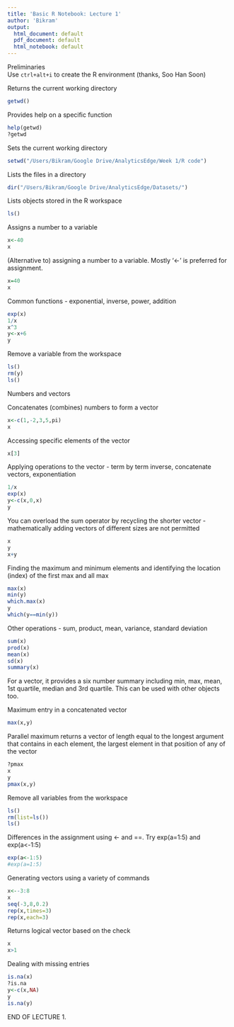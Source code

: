 ```yaml
---
title: 'Basic R Notebook: Lecture 1'
author: 'Bikram'
output:
  html_document: default
  pdf_document: default
  html_notebook: default
---
```


Preliminaries  
Use `ctrl+alt+i` to create the R environment (thanks, Soo Han Soon)


Returns the current working directory
```r
getwd()
```

Provides help on a specific function
```r
help(getwd)
?getwd
```

Sets the current working directory
```r
setwd("/Users/Bikram/Google Drive/AnalyticsEdge/Week 1/R code")
```


Lists the files in a directory

```r
dir("/Users/Bikram/Google Drive/AnalyticsEdge/Datasets/")
```

Lists objects stored in the R workspace
```r
ls()
```


Assigns a number to a variable

```r
x<-40
x
```

(Alternative to) assigning a number to a variable. Mostly '<-' is preferred for assignment.
```r
x=40
x
```

Common functions - exponential, inverse, power, addition
```r
exp(x)
1/x
x^3
y<-x+6
y
```

Remove a variable from the workspace

```r
ls()
rm(y)
ls()
```
Numbers and vectors

Concatenates (combines) numbers to form a vector

```r
x<-c(1,-2,3,5,pi)
x
```
Accessing specific elements of the vector

```r
x[3]
```
Applying operations to the vector - term by term inverse, concatenate vectors, exponentiation

```r
1/x
exp(x)
y<-c(x,0,x)
y
```
You can overload the sum operator by recycling the shorter vector - mathematically adding vectors of different sizes are not permitted 

```r
x
y
x+y
```
Finding the maximum and minimum elements and identifying the location (index) of the first max and all max

```r
max(x)
min(y)
which.max(x)
y
which(y==min(y))
```
Other operations - sum, product, mean, variance, standard deviation
```r
sum(x)
prod(x)
mean(x)
sd(x)
summary(x)
```

For a vector, it provides a six number summary including min, max, mean, 1st quartile, median and 3rd quartile. This can be used with other objects too.


Maximum entry in a concatenated vector

```r
max(x,y)
```
Parallel maximum returns a vector of length equal to the longest argument that contains in each element, the largest element in that position of any of the vector
```r
?pmax
x
y
pmax(x,y)
```

Remove all variables from the workspace
```r
ls()
rm(list=ls())
ls()

```


Differences in the assignment using <- and ==. Try exp(a=1:5) and exp(a<-1:5)

```r
exp(a<-1:5)
#exp(a=1:5)
```
Generating vectors using a variety of commands

```r
x<--3:8
x
seq(-3,8,0.2)
rep(x,times=3)
rep(x,each=3)
```

Returns logical vector based on the check
```r
x
x>1

```

Dealing with missing entries 
```r
is.na(x)
?is.na
y<-c(x,NA)
y
is.na(y)

```

END OF LECTURE 1.